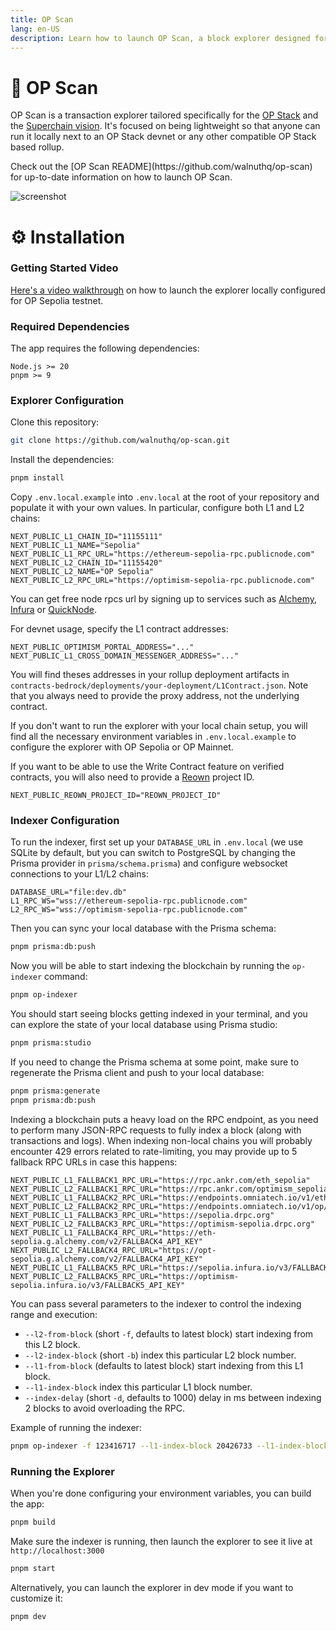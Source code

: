 ```yaml
---
title: OP Scan
lang: en-US
description: Learn how to launch OP Scan, a block explorer designed for your OP Stack chain
---
```



# 🔎 OP Scan

OP Scan is a transaction explorer tailored specifically for the [OP Stack](https://docs.optimism.io/builders/chain-operators/tutorials/create-l2-rollup) and the [Superchain vision](https://www.youtube.com/watch?v=O6vYNgrQ1LE). It's focused on being lightweight so that anyone can run it locally next to an OP Stack devnet or any other compatible OP Stack based rollup.

<Callout>
  Check out the [OP Scan README](https://github.com/walnuthq/op-scan) for
  up-to-date information on how to launch OP Scan.
</Callout>

![screenshot](https://raw.githubusercontent.com/walnuthq/op-scan/main/screenshot.png)

# ⚙️ Installation

### Getting Started Video

[Here's a video walkthrough](https://www.loom.com/share/3b79f0b25e44443eb16d296aba021764) on how to launch the explorer locally configured for OP Sepolia testnet.

### Required Dependencies

The app requires the following dependencies:

```
Node.js >= 20
pnpm >= 9
```

### Explorer Configuration

Clone this repository:

```sh
git clone https://github.com/walnuthq/op-scan.git
```

Install the dependencies:

```sh
pnpm install
```

Copy `.env.local.example` into `.env.local` at the root of your repository and populate it with your own values.
In particular, configure both L1 and L2 chains:

```
NEXT_PUBLIC_L1_CHAIN_ID="11155111"
NEXT_PUBLIC_L1_NAME="Sepolia"
NEXT_PUBLIC_L1_RPC_URL="https://ethereum-sepolia-rpc.publicnode.com"
NEXT_PUBLIC_L2_CHAIN_ID="11155420"
NEXT_PUBLIC_L2_NAME="OP Sepolia"
NEXT_PUBLIC_L2_RPC_URL="https://optimism-sepolia-rpc.publicnode.com"
```

You can get free node rpcs url by signing up to services such as [Alchemy](https://www.alchemy.com/), [Infura](https://www.infura.io/) or [QuickNode](https://www.quicknode.com/).

For devnet usage, specify the L1 contract addresses:

```
NEXT_PUBLIC_OPTIMISM_PORTAL_ADDRESS="..."
NEXT_PUBLIC_L1_CROSS_DOMAIN_MESSENGER_ADDRESS="..."
```

You will find theses addresses in your rollup deployment artifacts in `contracts-bedrock/deployments/your-deployment/L1Contract.json`.
Note that you always need to provide the proxy address, not the underlying contract.

If you don't want to run the explorer with your local chain setup, you will find all the necessary environment variables in `.env.local.example` to configure the explorer with OP Sepolia or OP Mainnet.

If you want to be able to use the Write Contract feature on verified contracts, you will also need to provide a [Reown](https://docs.reown.com/) project ID.

```
NEXT_PUBLIC_REOWN_PROJECT_ID="REOWN_PROJECT_ID"
```

### Indexer Configuration

To run the indexer, first set up your `DATABASE_URL` in `.env.local` (we use SQLite by default, but you can switch to PostgreSQL by changing the Prisma provider in `prisma/schema.prisma`) and configure websocket connections to your L1/L2 chains:

```
DATABASE_URL="file:dev.db"
L1_RPC_WS="wss://ethereum-sepolia-rpc.publicnode.com"
L2_RPC_WS="wss://optimism-sepolia-rpc.publicnode.com"
```

Then you can sync your local database with the Prisma schema:

```sh
pnpm prisma:db:push
```

Now you will be able to start indexing the blockchain by running the `op-indexer` command:

```sh
pnpm op-indexer
```

You should start seeing blocks getting indexed in your terminal, and you can explore the state of your local database using Prisma studio:

```sh
pnpm prisma:studio
```

If you need to change the Prisma schema at some point, make sure to regenerate the Prisma client and push to your local database:

```sh
pnpm prisma:generate
pnpm prisma:db:push
```

Indexing a blockchain puts a heavy load on the RPC endpoint, as you need to perform many JSON-RPC requests to fully index a block (along with transactions and logs).
When indexing non-local chains you will probably encounter 429 errors related to rate-limiting, you may provide up to 5 fallback RPC URLs in case this happens:

```
NEXT_PUBLIC_L1_FALLBACK1_RPC_URL="https://rpc.ankr.com/eth_sepolia"
NEXT_PUBLIC_L2_FALLBACK1_RPC_URL="https://rpc.ankr.com/optimism_sepolia"
NEXT_PUBLIC_L1_FALLBACK2_RPC_URL="https://endpoints.omniatech.io/v1/eth/sepolia/public"
NEXT_PUBLIC_L2_FALLBACK2_RPC_URL="https://endpoints.omniatech.io/v1/op/sepolia/public"
NEXT_PUBLIC_L1_FALLBACK3_RPC_URL="https://sepolia.drpc.org"
NEXT_PUBLIC_L2_FALLBACK3_RPC_URL="https://optimism-sepolia.drpc.org"
NEXT_PUBLIC_L1_FALLBACK4_RPC_URL="https://eth-sepolia.g.alchemy.com/v2/FALLBACK4_API_KEY"
NEXT_PUBLIC_L2_FALLBACK4_RPC_URL="https://opt-sepolia.g.alchemy.com/v2/FALLBACK4_API_KEY"
NEXT_PUBLIC_L1_FALLBACK5_RPC_URL="https://sepolia.infura.io/v3/FALLBACK5_API_KEY"
NEXT_PUBLIC_L2_FALLBACK5_RPC_URL="https://optimism-sepolia.infura.io/v3/FALLBACK5_API_KEY"
```

You can pass several parameters to the indexer to control the indexing range and execution:

- `--l2-from-block` (short `-f`, defaults to latest block) start indexing from this L2 block.
- `--l2-index-block` (short `-b`) index this particular L2 block number.
- `--l1-from-block` (defaults to latest block) start indexing from this L1 block.
- `--l1-index-block` index this particular L1 block number.
- `--index-delay` (short `-d`, defaults to 1000) delay in ms between indexing 2 blocks to avoid overloading the RPC.

Example of running the indexer:

```sh
pnpm op-indexer -f 123416717 --l1-index-block 20426733 --l1-index-block 20426726 -d 500
```

### Running the Explorer

When you're done configuring your environment variables, you can build the app:

```sh
pnpm build
```

Make sure the indexer is running, then launch the explorer to see it live at `http://localhost:3000`

```sh
pnpm start
```

Alternatively, you can launch the explorer in dev mode if you want to customize it:

```sh
pnpm dev
```
